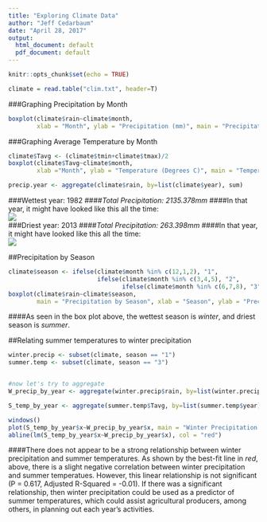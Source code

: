 ```yaml
---
title: "Exploring Climate Data"
author: "Jeff Cedarbaum"
date: "April 28, 2017"
output:
  html_document: default
  pdf_document: default
---
```


```r
knitr::opts_chunk$set(echo = TRUE)
```

```r
climate = read.table("clim.txt", header=T)
```

###Graphing Precipitation by Month
```r
boxplot(climate$rain~climate$month,
        xlab = "Month", ylab = "Precipitation (mm)", main = "Precipitation by Month, 1942-2016")
```

###Graphing Average Temperature by Month
```r
climate$Tavg <- (climate$tmin+climate$tmax)/2
boxplot(climate$Tavg~climate$month,
        xlab ="Month", ylab = "Temperature (Degrees C)", main = "Temperature by Month, 1942-2016")
```


```r
precip.year <- aggregate(climate$rain, by=list(climate$year), sum)
```
###Wettest year: 1982
####*Total Precipitation: 2135.378mm*
####In that year, it might have looked like this all the time:
<div align="center"> <img src="Monsoon.jpg"> </div>


###Driest year: 2013
####*Total Precipitation: 263.398mm*
####In that year, it might have looked like this all the time:
<div align="center"> <img src="Drought.jpg"> </div>


##Precipitation by Season
```r
climate$season <- ifelse(climate$month %in% c(12,1,2), "1",
                         ifelse(climate$month %in% c(3,4,5), "2",
                                ifelse(climate$month %in% c(6,7,8), "3", "4")))
boxplot(climate$rain~climate$season,
        main = "Precipitation by Season", xlab = "Season", ylab = "Precipitation (mm)")
```

####As seen in the box plot above, the wettest season is *winter*, and driest season is *summer*.


##Relating summer temperatures to winter precipitation
```r
winter.precip <- subset(climate, season == "1")
summer.temp <- subset(climate, season == "3")


#now let's try to aggregate
W_precip_by_year <- aggregate(winter.precip$rain, by=list(winter.precip$year), sum)

S_temp_by_year <- aggregate(summer.temp$Tavg, by=list(summer.temp$year), mean)

windows()
plot(S_temp_by_year$x~W_precip_by_year$x, main = "Winter Precipitation and Summer Temperature, 1949-2016", xlab = "Total Winter Precipitation (mm)", ylab = "Average Summer Temperature (Degrees C)")
abline(lm(S_temp_by_year$x~W_precip_by_year$x), col = "red")
```

####There does not appear to be a strong relationship between winter precipitation and summer temperatures. As shown by the best-fit line in *red*, above, there is a slight negative correlation between winter precipitation and summer temperatues. However, this linear relationship is not significant (P = 0.617, Adjusted R-Squared = -0.01). If there was a significant relationship, then winter precipitation could be used as a predictor of summer temperatures, which could assist agricultural producers, among others, in planning out each year's activities.


